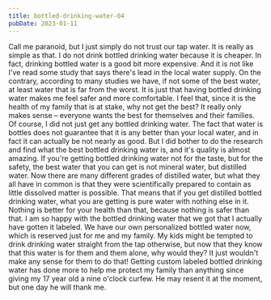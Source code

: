 ```yaml
---
title: bottled-drinking-water-04
pubDate: 2023-01-11
---
```


Call me paranoid, but I just simply do not trust our tap water.  It is really as simple as that.  I do not drink bottled drinking water because it is cheaper. In fact, drinking bottled water is a good bit more expensive.  And it is not like I've read some study that says there's lead in the local water supply.  On the contrary, according to many studies we have, if not some of the best water, at least water that is far from the worst.  It is just that having bottled drinking water makes me feel safer and more comfortable.  I feel that, since it is the health of my family that is at stake, why not get the best?  It really only makes sense – everyone wants the best for themselves and their families.
Of course, I did not just get any bottled drinking water.  The fact that water is bottles does not guarantee that it is any better than your local water, and in fact it can actually be not nearly as good.  But I did bother to do the research and find what the best bottled drinking water is, and it's quality is almost amazing.  If you're getting bottled drinking water not for the taste, but for the safety, the best water that you can get is not mineral water, but distilled water.  Now there are many different grades of distilled water, but what they all have in common is that they were scientifically prepared to contain as little dissolved matter is possible.  That means that if you get distilled bottled drinking water, what you are getting is pure water with nothing else in it.  Nothing is better for your health than that, because nothing is safer than that.
I am so happy with the bottled drinking water that we got that I actually have gotten it labeled.  We have our own personalized bottled water now, which is reserved just for me and my family.  My kids might be tempted to drink drinking water straight from the tap otherwise, but now that they know that this water is for them and them alone, why would they?  It just wouldn't make any sense for them to do that!  Getting custom labeled bottled drinking water has done more to help me protect my family than anything since giving my 17 year old a nine o'clock curfew. He may resent it at the moment, but one day he will thank me.